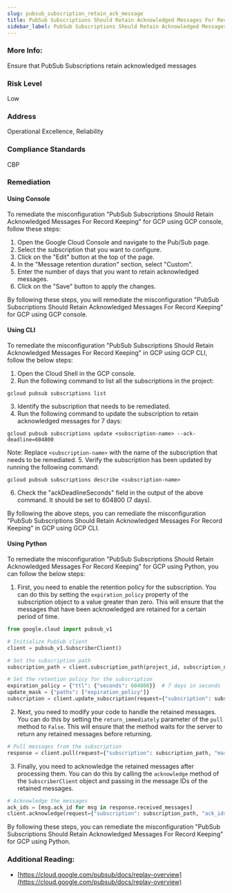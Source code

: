 ```yaml
---
slug: pubsub_subscription_retain_ack_message
title: PubSub Subscriptions Should Retain Acknowledged Messages For Record Keeping
sidebar_label: PubSub Subscriptions Should Retain Acknowledged Messages For Record Keeping
---
```


### More Info:

Ensure that PubSub Subscriptions retain acknowledged messages

### Risk Level

Low

### Address

Operational Excellence, Reliability

### Compliance Standards

CBP

### Remediation

#### Using Console

To remediate the misconfiguration "PubSub Subscriptions Should Retain Acknowledged Messages For Record Keeping" for GCP using GCP console, follow these steps:

1. Open the Google Cloud Console and navigate to the Pub/Sub page.
2. Select the subscription that you want to configure.
3. Click on the "Edit" button at the top of the page.
4. In the "Message retention duration" section, select "Custom".
5. Enter the number of days that you want to retain acknowledged messages.
6. Click on the "Save" button to apply the changes.

By following these steps, you will remediate the misconfiguration "PubSub Subscriptions Should Retain Acknowledged Messages For Record Keeping" for GCP using GCP console.

#### Using CLI

To remediate the misconfiguration "PubSub Subscriptions Should Retain Acknowledged Messages For Record Keeping" in GCP using GCP CLI, follow the below steps:

1. Open the Cloud Shell in the GCP console.
2. Run the following command to list all the subscriptions in the project:
```
gcloud pubsub subscriptions list
```
3. Identify the subscription that needs to be remediated.
4. Run the following command to update the subscription to retain acknowledged messages for 7 days:
```
gcloud pubsub subscriptions update <subscription-name> --ack-deadline=604800
```
Note: Replace `<subscription-name>` with the name of the subscription that needs to be remediated.
5. Verify the subscription has been updated by running the following command:
```
gcloud pubsub subscriptions describe <subscription-name>
```
6. Check the "ackDeadlineSeconds" field in the output of the above command. It should be set to 604800 (7 days).

By following the above steps, you can remediate the misconfiguration "PubSub Subscriptions Should Retain Acknowledged Messages For Record Keeping" in GCP using GCP CLI.

#### Using Python

To remediate the misconfiguration "PubSub Subscriptions Should Retain Acknowledged Messages For Record Keeping" for GCP using Python, you can follow the below steps:

1. First, you need to enable the retention policy for the subscription. You can do this by setting the `expiration_policy` property of the subscription object to a value greater than zero. This will ensure that the messages that have been acknowledged are retained for a certain period of time.

```python
from google.cloud import pubsub_v1

# Initialize PubSub client
client = pubsub_v1.SubscriberClient()

# Set the subscription path
subscription_path = client.subscription_path(project_id, subscription_name)

# Set the retention policy for the subscription
expiration_policy = {"ttl": {"seconds": 604800}}  # 7 days in seconds
update_mask = {"paths": ["expiration_policy"]}
subscription = client.update_subscription(request={"subscription": subscription_path, "expiration_policy": expiration_policy, "update_mask": update_mask})
```

2. Next, you need to modify your code to handle the retained messages. You can do this by setting the `return_immediately` parameter of the `pull` method to `False`. This will ensure that the method waits for the server to return any retained messages before returning.

```python
# Pull messages from the subscription
response = client.pull(request={"subscription": subscription_path, "max_messages": max_messages, "return_immediately": False})
```

3. Finally, you need to acknowledge the retained messages after processing them. You can do this by calling the `acknowledge` method of the `SubscriberClient` object and passing in the message IDs of the retained messages.

```python
# Acknowledge the messages
ack_ids = [msg.ack_id for msg in response.received_messages]
client.acknowledge(request={"subscription": subscription_path, "ack_ids": ack_ids})
```

By following these steps, you can remediate the misconfiguration "PubSub Subscriptions Should Retain Acknowledged Messages For Record Keeping" for GCP using Python.


### Additional Reading:

- [https://cloud.google.com/pubsub/docs/replay-overview](https://cloud.google.com/pubsub/docs/replay-overview) 

